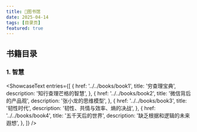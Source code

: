 ```yaml
---
title: 📕图书馆
date: 2025-04-14
tags: [目录页]
featured: true
---
```



## 书籍目录

### 1. 智慧

<ShowcaseText
  entries={[
    {
      href: '../../books/book1',
      title: '穷查理宝典',
      description: '知行查理芒格的智慧',
    },
    {
      href: '../../books/book2',
      title: '微信背后的产品观',
      description: '张小龙的思维模型',
    },
    {
      href: '../../books/book3',
      title: '韧性时代',
      description: '韧性、共情与效率、熵的决战',
    },
    {
      href: '../../books/book4',
      title: '五千天后的世界',
      description: '缺乏根据和逻辑的未来遐想',
    },
  ]}
/>
